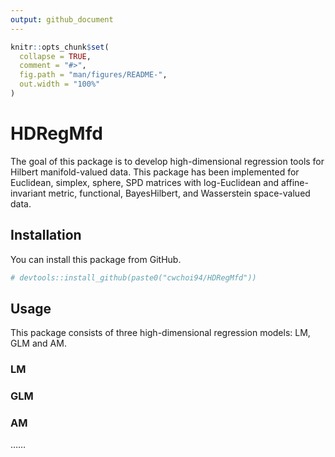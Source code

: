 ```yaml
---
output: github_document
---
```


<!-- README.md is generated from README.Rmd. Please edit that file -->

```r
knitr::opts_chunk$set(
  collapse = TRUE,
  comment = "#>",
  fig.path = "man/figures/README-",
  out.width = "100%"
)
```

# HDRegMfd

The goal of this package is to develop high-dimensional regression tools for Hilbert manifold-valued data. 
This package has been implemented for Euclidean, simplex, sphere, SPD matrices with log-Euclidean and affine-invariant metric, functional, BayesHilbert, and Wasserstein space-valued data.

## Installation

You can install this package from GitHub.

```r

# devtools::install_github(paste0("cwchoi94/HDRegMfd"))

```

## Usage

This package consists of three high-dimensional regression models: LM, GLM and AM.

### LM


### GLM


### AM


......


